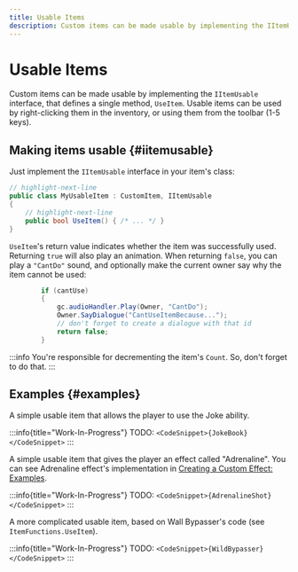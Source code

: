 ```yaml
---
title: Usable Items
description: Custom items can be made usable by implementing the IItemUsable interface, that defines a single method, UseItem. Usable items can be used by right-clicking them in the inventory, or using them from the toolbar (1-5 keys).
---
```


# Usable Items

Custom items can be made usable by implementing the `IItemUsable` interface, that defines a single method, `UseItem`. Usable items can be used by right-clicking them in the inventory, or using them from the toolbar (1-5 keys).

## Making items usable {#iitemusable}

Just implement the `IItemUsable` interface in your item's class:

```csharp title="/MyAwesomeProject/MyUsableItem.cs"
// highlight-next-line
public class MyUsableItem : CustomItem, IItemUsable
{
    // highlight-next-line
    public bool UseItem() { /* ... */ }
}
```

`UseItem`'s return value indicates whether the item was successfully used. Returning `true` will also play an animation. When returning `false`, you can play a `"CantDo"` sound, and optionally make the current owner say why the item cannot be used:

```csharp title="/MyAwesomeProject/MyUsableItem.cs"
        if (cantUse)
        {
            gc.audioHandler.Play(Owner, "CantDo");
            Owner.SayDialogue("CantUseItemBecause...");
            // don't forget to create a dialogue with that id
            return false;
        }
```

:::info
You're responsible for decrementing the item's `Count`. So, don't forget to do that.
:::

## Examples {#examples}

<Tabs>
<TabItem value="Joke Book">

A simple usable item that allows the player to use the Joke ability.

:::info{title="Work-In-Progress"}
TODO: `<CodeSnippet>{JokeBook}</CodeSnippet>`
:::

</TabItem>
<TabItem value="Adrenaline Shot">

A simple usable item that gives the player an effect called "Adrenaline". You can see Adrenaline effect's implementation in [Creating a Custom Effect: Examples](../traits/create-effect#examples).

:::info{title="Work-In-Progress"}
TODO: `<CodeSnippet>{AdrenalineShot}</CodeSnippet>`
:::

</TabItem>
<TabItem value="Wild Bypasser">

A more complicated usable item, based on Wall Bypasser's code (see `ItemFunctions.UseItem`).

:::info{title="Work-In-Progress"}
TODO: `<CodeSnippet>{WildBypasser}</CodeSnippet>`
:::

</TabItem>
</Tabs>
